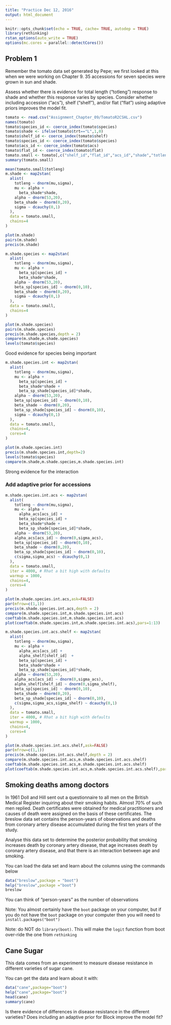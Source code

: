 ```yaml
---
title: "Practice Dec 12, 2016"
output: html_document
---
```


```r
knitr::opts_chunk$set(echo = TRUE, cache= TRUE, autodep = TRUE)
library(rethinking)
rstan_options(auto_write = TRUE)
options(mc.cores = parallel::detectCores())
```

## Problem 1

Remember the tomato data set generated by Pepe; we first looked at this when we were working on Chapter 9.  35 accessions for seven species were grown in sun and shade.  

Assess whether there is evidence for total length ("totleng") response to shade and whether this response varies by species.  Consider whether including accession ("acs"), shelf ("shelf"), and/or flat ("flat") using adaptive priors improves the model fit.

```r
tomato <- read.csv("Assignment_Chapter_09/TomatoR2CSHL.csv")
names(tomato)
tomato$species_id <- coerce_index(tomato$species)
tomato$shade <- ifelse(tomato$trt=="L",1,0)
tomato$shelf_id <- coerce_index(tomato$shelf)
tomato$species_id <- coerce_index(tomato$species)
tomato$acs_id <- coerce_index(tomato$acs)
tomato$flat_id <- coerce_index(tomato$flat)
tomato.small <- tomato[,c("shelf_id","flat_id","acs_id","shade","totleng","species_id")]
summary(tomato.small)

```

```r
mean(tomato.small$totleng)
m.shade <- map2stan(
  alist(
    totleng ~ dnorm(mu,sigma),
    mu <- alpha + 
      beta_shade*shade,
    alpha ~ dnorm(53,20),
    beta_shade ~ dnorm(0,20),
    sigma ~ dcauchy(0,1)
  ),
  data = tomato.small,
  chains=4
)
```

```r
plot(m.shade)
pairs(m.shade)
precis(m.shade)
```


```r
m.shade.species <- map2stan(
  alist(
    totleng ~ dnorm(mu,sigma),
    mu <- alpha + 
      beta_sp[species_id] + 
      beta_shade*shade,
    alpha ~ dnorm(53,20),
    beta_sp[species_id] ~ dnorm(0,10),
    beta_shade ~ dnorm(0,20),
    sigma ~ dcauchy(0,1)
  ),
  data = tomato.small,
  chains=4
)
```

```r
plot(m.shade.species)
pairs(m.shade.species)
precis(m.shade.species,depth = 2)
compare(m.shade,m.shade.species) 
levels(tomato$species)
```

Good evidence for species being important

```r
m.shade.species.int <- map2stan(
  alist(
    totleng ~ dnorm(mu,sigma),
    mu <- alpha + 
      beta_sp[species_id] + 
      beta_shade*shade + 
      beta_sp_shade[species_id]*shade,
    alpha ~ dnorm(53,20),
    beta_sp[species_id] ~ dnorm(0,10),
    beta_shade ~ dnorm(0,20),
    beta_sp_shade[species_id] ~ dnorm(0,10),
    sigma ~ dcauchy(0,1)
  ),
  data = tomato.small,
  chains=4,
  cores=4
)
```

```r
plot(m.shade.species.int)
precis(m.shade.species.int,depth=2)
levels(tomato$species)
compare(m.shade,m.shade.species,m.shade.species.int)
```

Strong evidence for the interaction

### Add adaptive prior for accessions

```r
m.shade.species.int.acs <- map2stan(
  alist(
    totleng ~ dnorm(mu,sigma),
    mu <- alpha + 
      alpha_acs[acs_id] +
      beta_sp[species_id] + 
      beta_shade*shade + 
      beta_sp_shade[species_id]*shade,
    alpha ~ dnorm(53,20),
    alpha_acs[acs_id] ~ dnorm(0,sigma_acs),
    beta_sp[species_id] ~ dnorm(0,10),
    beta_shade ~ dnorm(0,20),
    beta_sp_shade[species_id] ~ dnorm(0,10),
    c(sigma,sigma_acs) ~ dcauchy(0,1)
  ),
  data = tomato.small,
  iter = 4000, # Rhat a bit high with defaults
  warmup = 1000,
  chains=4,
  cores=4
)
```


```r
plot(m.shade.species.int.acs,ask=FALSE)
par(mfrow=c(1,1))
precis(m.shade.species.int.acs,depth = 2)
compare(m.shade.species.int,m.shade.species.int.acs)
coeftab(m.shade.species.int,m.shade.species.int.acs)
plot(coeftab(m.shade.species.int,m.shade.species.int.acs),pars=1:13)
```

```r
m.shade.species.int.acs.shelf <- map2stan(
  alist(
    totleng ~ dnorm(mu,sigma),
    mu <- alpha + 
      alpha_acs[acs_id] +
      alpha_shelf[shelf_id]  +
      beta_sp[species_id] + 
      beta_shade*shade + 
      beta_sp_shade[species_id]*shade,
    alpha ~ dnorm(53,20),
    alpha_acs[acs_id] ~ dnorm(0,sigma_acs),
    alpha_shelf[shelf_id] ~ dnorm(0,sigma_shelf),
    beta_sp[species_id] ~ dnorm(0,10),
    beta_shade ~ dnorm(0,20),
    beta_sp_shade[species_id] ~ dnorm(0,10),
    c(sigma,sigma_acs,sigma_shelf) ~ dcauchy(0,1)
  ),
  data = tomato.small,
  iter = 4000, # Rhat a bit high with defaults
  warmup = 1000,
  chains=4,
  cores=4
)
```

```r
plot(m.shade.species.int.acs.shelf,ask=FALSE)
par(mfrow=c(1,1))
precis(m.shade.species.int.acs.shelf,depth = 2)
compare(m.shade.species.int.acs,m.shade.species.int.acs.shelf)
coeftab(m.shade.species.int.acs,m.shade.species.int.acs.shelf)
plot(coeftab(m.shade.species.int.acs,m.shade.species.int.acs.shelf),pars=1:13)
```


## Smoking deaths among doctors

In 1961 Doll and Hill sent out a questionnaire to all men on the British Medical Register inquiring about their smoking habits. Almost 70% of such men replied. Death certificates were obtained for medical practitioners and causes of death were assigned on the basis of these certificates. The breslow data set contains the person-years of observations and deaths from coronary artery disease accumulated during the first ten years of the study.

Analyse this data set to determine the posterior probability that smoking increases death by coronary artery disease, that age increases death by coronary artery disease, and that there is an interaction between age and smoking.

You can load the data set and learn about the columns using the commands below

```r
data("breslow",package = "boot")
help("breslow",package ="boot")
breslow
```

You can think of "person-years" as the number of observations

Note: You almost certainly have the `boot` package on your computer, but if you do not have the `boot` package on your computer then you will need to `install.packages("boot")`

Note: do NOT do `library(boot)`.  This will make the `logit` function from boot over-ride the one from `rethinking`

## Cane Sugar

This data comes from an experiment to measure disease resistance in different varieties of sugar cane.

You can get the data and learn about it with:

```r
data("cane",package="boot")
help("cane",package="boot")
head(cane)
summary(cane)
```


Is there evidence of differences in disease resistance in the different varieties?  Does including an adaptive prior for Block improve the model fit?